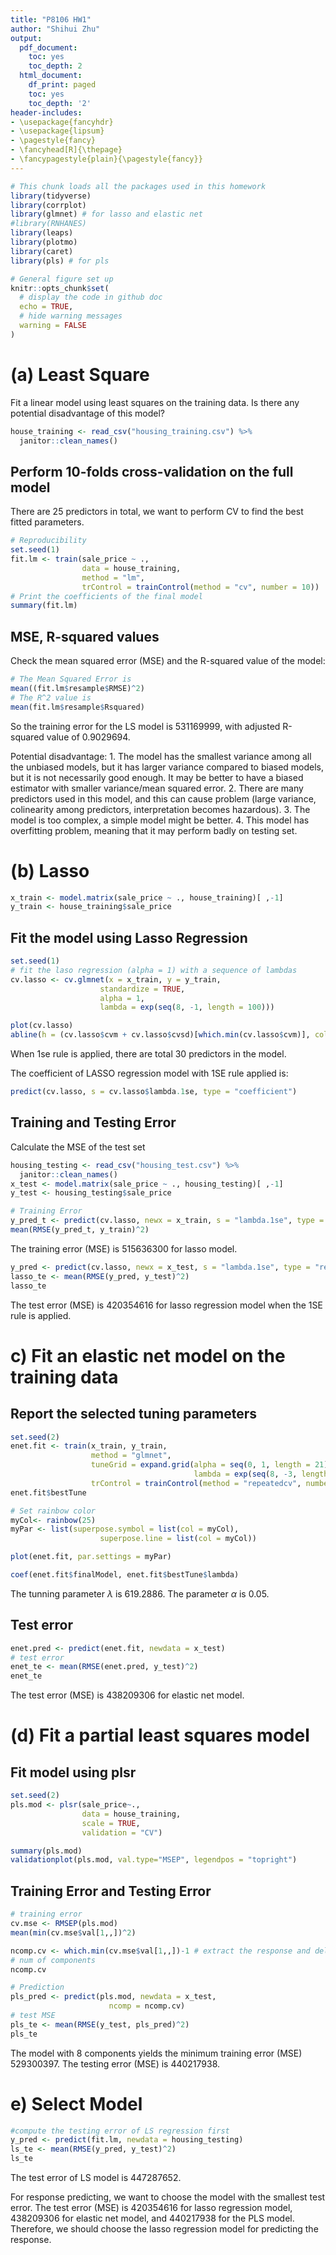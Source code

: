 ```yaml
---
title: "P8106 HW1" 
author: "Shihui Zhu"
output:
  pdf_document:
    toc: yes
    toc_depth: 2
  html_document:
    df_print: paged
    toc: yes
    toc_depth: '2'
header-includes:
- \usepackage{fancyhdr}
- \usepackage{lipsum}
- \pagestyle{fancy}
- \fancyhead[R]{\thepage}
- \fancypagestyle{plain}{\pagestyle{fancy}}
--- 
```


```r
# This chunk loads all the packages used in this homework
library(tidyverse)
library(corrplot)
library(glmnet) # for lasso and elastic net
#library(RNHANES)
library(leaps)
library(plotmo)
library(caret)
library(pls) # for pls

# General figure set up
knitr::opts_chunk$set(
  # display the code in github doc
  echo = TRUE,
  # hide warning messages
  warning = FALSE
)
```

# (a) Least Square

Fit a linear model using least squares on the training data. Is there any potential disadvantage of this model?
```r
house_training <- read_csv("housing_training.csv") %>%
  janitor::clean_names()
```

## Perform 10-folds cross-validation on the full model

There are 25 predictors in total, we want to perform CV to find the best fitted parameters. 

```r
# Reproducibility
set.seed(1)
fit.lm <- train(sale_price ~ ., 
                data = house_training,
                method = "lm",
                trControl = trainControl(method = "cv", number = 10))
# Print the coefficients of the final model
summary(fit.lm)
```

## MSE, R-squared values

Check the mean squared error (MSE) and the R-squared value of the model:
```r
# The Mean Squared Error is
mean((fit.lm$resample$RMSE)^2)
# The R^2 value is
mean(fit.lm$resample$Rsquared)
```

So the training error for the LS model is 531169999, with adjusted R-squared value of 0.9029694.

Potential disadvantage:
1. The model has the smallest variance among all the unbiased models, but it has larger variance compared to biased models, but it is not necessarily good enough. It may be better to have a biased estimator with smaller variance/mean squared error. 
2. There are many predictors used in this model, and this can cause problem (large variance, colinearity among predictors, interpretation becomes hazardous).
3. The model is too complex, a simple model might be better.
4. This model has overfitting problem, meaning that it may perform badly on testing set. 

# (b) Lasso

```r
x_train <- model.matrix(sale_price ~ ., house_training)[ ,-1]
y_train <- house_training$sale_price
```

## Fit the model using Lasso Regression

```r
set.seed(1)
# fit the laso regression (alpha = 1) with a sequence of lambdas
cv.lasso <- cv.glmnet(x = x_train, y = y_train, 
                    standardize = TRUE,
                    alpha = 1, 
                    lambda = exp(seq(8, -1, length = 100)))
```


```r
plot(cv.lasso)
abline(h = (cv.lasso$cvm + cv.lasso$cvsd)[which.min(cv.lasso$cvm)], col = 4, lwd = 2)
```

When 1se rule is applied, there are total 30 predictors in the model. 

The coefficient of LASSO regression model with 1SE rule applied is:

```r
predict(cv.lasso, s = cv.lasso$lambda.1se, type = "coefficient")
```

## Training and Testing Error

Calculate the MSE of the test set

```r
housing_testing <- read_csv("housing_test.csv") %>%
  janitor::clean_names()
x_test <- model.matrix(sale_price ~ ., housing_testing)[ ,-1]
y_test <- housing_testing$sale_price

# Training Error
y_pred_t <- predict(cv.lasso, newx = x_train, s = "lambda.1se", type = "response")
mean(RMSE(y_pred_t, y_train)^2)
```

The training error (MSE) is 515636300 for lasso model.

```r
y_pred <- predict(cv.lasso, newx = x_test, s = "lambda.1se", type = "response")
lasso_te <- mean(RMSE(y_pred, y_test)^2)
lasso_te
```

The test error (MSE) is 420354616 for lasso regression model when the 1SE rule is applied.

# c) Fit an elastic net model on the training data

## Report the selected tuning parameters

```r
set.seed(2)
enet.fit <- train(x_train, y_train,
                  method = "glmnet",
                  tuneGrid = expand.grid(alpha = seq(0, 1, length = 21), 
                                         lambda = exp(seq(8, -3, length = 50))),
                  trControl = trainControl(method = "repeatedcv", number = 10, repeats = 5))
enet.fit$bestTune

# Set rainbow color
myCol<- rainbow(25)
myPar <- list(superpose.symbol = list(col = myCol),
                    superpose.line = list(col = myCol))

plot(enet.fit, par.settings = myPar)

coef(enet.fit$finalModel, enet.fit$bestTune$lambda)
```

The tunning parameter $\lambda$ is 619.2886. The parameter $\alpha$ is 0.05. 

## Test error

```r
enet.pred <- predict(enet.fit, newdata = x_test)
# test error
enet_te <- mean(RMSE(enet.pred, y_test)^2)
enet_te
```

The test error (MSE) is 438209306 for elastic net model.

# (d) Fit a partial least squares model 

## Fit model using plsr
```r
set.seed(2)
pls.mod <- plsr(sale_price~., 
                data = house_training, 
                scale = TRUE,  
                validation = "CV")

summary(pls.mod)
validationplot(pls.mod, val.type="MSEP", legendpos = "topright")
```
## Training Error and Testing Error
```r
# training error
cv.mse <- RMSEP(pls.mod)
mean(min(cv.mse$val[1,,])^2)

ncomp.cv <- which.min(cv.mse$val[1,,])-1 # extract the response and delete the 0th component
# num of components
ncomp.cv

# Prediction
pls_pred <- predict(pls.mod, newdata = x_test, 
                      ncomp = ncomp.cv)
# test MSE
pls_te <- mean(RMSE(y_test, pls_pred)^2)
pls_te
```

The model with 8 components yields the minimum training error (MSE) 529300397. The testing error (MSE) is 440217938.

# e) Select Model

```r
#compute the testing error of LS regression first
y_pred <- predict(fit.lm, newdata = housing_testing)
ls_te <- mean(RMSE(y_pred, y_test)^2)
ls_te
```

The test error of LS model is 447287652. 

For response predicting, we want to choose the model with the smallest test error. The test error (MSE) is 420354616 for lasso regression model, 438209306 for elastic net model, and 440217938 for the PLS model. Therefore, we should choose the lasso regression model for predicting the response. 

